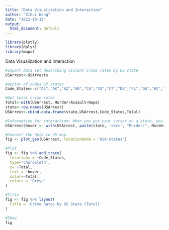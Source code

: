 ```yaml
---
title: "Data Visualization and Interaction"
author: "Zihui Wang"
date: "2022-10-12"
output:
  html_document: default
---
```


```r
library(plotly)
library(dplyr)
library(maps)
```

Data Visualization and Interaction  
```r
#Import data set describing violent crime rates by US state
USArrest<-USArrests

#Vector of codes of states
Code_States<-c("AL","AK","AZ","AR","CA","CO","CT","DE","FL","GA","HI","ID","IL","IN","IA","KS","KY","LA","ME","MD","MA","MI","MN","MS","MO","MT","NE","NV","NH","NJ","NM","NY","NC","ND","OH","OK","OR","PA","RI","SC","SD","TN","TX","UT","VT","VA","WA","WV","WI","WY")

#Get total crime rates
Total<-with(USArrest, Murder+Assault+Rape)
state<-row.names(USArrest)
USArrest<-cbind.data.frame(state,USArrest,Code_States,Total)
```

```r
#Information for interaction; When you put your cursor on a state, you can see the basic information of crime rates in this area
USArrest$hover <- with(USArrest, paste(state, '<br>', "Murder:", Murder,"<br>","Assault:", Assault, "<br>","Rape:",Rape,"<br>","Total:",Total,"<br>","Urban Population:",UrbanPop,"%","<br>"))
```

```r
#Connect the data to US map
fig <- plot_geo(USArrest, locationmode = 'USA-states')

#Plot
fig <- fig %>% add_trace(
  locations = ~Code_States,
  type='choropleth',
  z= ~Total,
  text = ~hover,
  color=~Total,
  colors = 'Greys'
)

#Title
fig <- fig %>% layout(
  title = 'Crime Rates by US State (Total)'
)

#Show
fig
```

